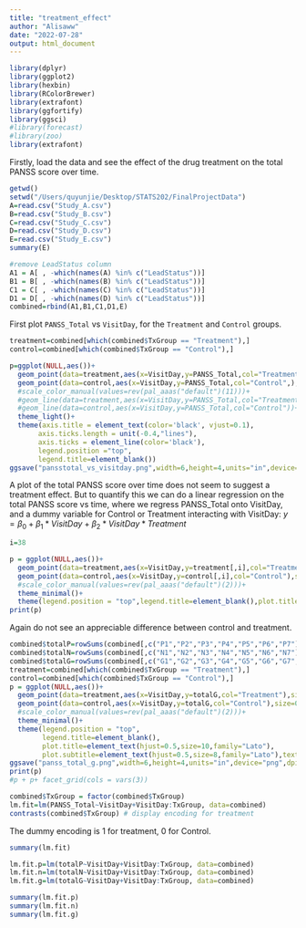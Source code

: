 ```yaml
---
title: "treatment_effect"
author: "Alisaww"
date: "2022-07-28"
output: html_document
---
```

```r
library(dplyr)
library(ggplot2)
library(hexbin)
library(RColorBrewer)
library(extrafont)
library(ggfortify)
library(ggsci)
#library(forecast)
#library(zoo)
library(extrafont)
```


Firstly, load the data and see the effect of the drug treatment on the total PANSS score over time.
```r
getwd()
setwd("/Users/quyunjie/Desktop/STATS202/FinalProjectData")
A=read.csv("Study_A.csv")
B=read.csv("Study_B.csv")
C=read.csv("Study_C.csv")
D=read.csv("Study_D.csv")
E=read.csv("Study_E.csv")
summary(E)
```
```r
#remove LeadStatus column
A1 = A[ , -which(names(A) %in% c("LeadStatus"))]
B1 = B[ , -which(names(B) %in% c("LeadStatus"))]
C1 = C[ , -which(names(C) %in% c("LeadStatus"))]
D1 = D[ , -which(names(D) %in% c("LeadStatus"))]
combined=rbind(A1,B1,C1,D1,E)
```

First plot `PANSS_Total` vs `VisitDay`, for the `Treatment` and `Control` groups.
```r
treatment=combined[which(combined$TxGroup == "Treatment"),]
control=combined[which(combined$TxGroup == "Control"),]

p=ggplot(NULL,aes())+
  geom_point(data=treatment,aes(x=VisitDay,y=PANSS_Total,col="Treatment"),size=0.7)+
  geom_point(data=control,aes(x=VisitDay,y=PANSS_Total,col="Control",),shape=23,size=0.7)+
  #scale_color_manual(values=rev(pal_aaas("default")(11)))+
  #geom_line(data=treatment,aes(x=VisitDay,y=PANSS_Total,col="Treatment"))+
  #geom_line(data=control,aes(x=VisitDay,y=PANSS_Total,col="Control"))+
  theme_light()+
  theme(axis.title = element_text(color='black', vjust=0.1),
       axis.ticks.length = unit(-0.4,"lines"),
       axis.ticks = element_line(color='black'),
       legend.position ="top",
       legend.title=element_blank())
ggsave("pansstotal_vs_visitday.png",width=6,height=4,units="in",device="png",dpi="retina")

```

A plot of the total PANSS score over time does not seem to suggest a treatment effect. But to quantify this we can do a linear regression on the total PANSS score vs time, where we regress PANSS_Total onto VisitDay, and a dummy variable for Control or Treatment interacting with VisitDay: $y=\beta_0 + \beta_1*VisitDay + \beta_2*VisitDay*Treatment$

```r
i=38

p = ggplot(NULL,aes())+
  geom_point(data=treatment,aes(x=VisitDay,y=treatment[,i],col="Treatment"),size=0.5)+
  geom_point(data=control,aes(x=VisitDay,y=control[,i],col="Control"),size=0.5)+
  #scale_color_manual(values=rev(pal_aaas("default")(2)))+
  theme_minimal()+
  theme(legend.position = "top",legend.title=element_blank(),plot.title=element_text(hjust=0.5,size=10,family="Lato"),plot.subtitle=element_text(hjust=0.5,size=8,family="Lato"),text=element_text(size=10,family="Lato"))
print(p)
```
Again do not see an appreciable difference between control and treatment. 

```r
combined$totalP=rowSums(combined[,c("P1","P2","P3","P4","P5","P6","P7")])
combined$totalN=rowSums(combined[,c("N1","N2","N3","N4","N5","N6","N7")])
combined$totalG=rowSums(combined[,c("G1","G2","G3","G4","G5","G6","G7","G8","G9","G10","G11","G12","G13","G14","G15","G16")])
treatment=combined[which(combined$TxGroup == "Treatment"),]
control=combined[which(combined$TxGroup == "Control"),]
p = ggplot(NULL,aes())+
  geom_point(data=treatment,aes(x=VisitDay,y=totalG,col="Treatment"),size=0.5)+
  geom_point(data=control,aes(x=VisitDay,y=totalG,col="Control"),size=0.5)+
  #scale_color_manual(values=rev(pal_aaas("default")(2)))+
  theme_minimal()+
  theme(legend.position = "top",
        legend.title=element_blank(),
        plot.title=element_text(hjust=0.5,size=10,family="Lato"),
        plot.subtitle=element_text(hjust=0.5,size=8,family="Lato"),text=element_text(size=10,family="Lato"))
ggsave("panss_total_g.png",width=6,height=4,units="in",device="png",dpi="retina")
print(p)
#p + p+ facet_grid(cols = vars(3))
```

```r
combined$TxGroup = factor(combined$TxGroup)
lm.fit=lm(PANSS_Total~VisitDay+VisitDay:TxGroup, data=combined)
contrasts(combined$TxGroup) # display encoding for treatment 
```
The dummy encoding is 1 for treatment, 0 for Control.

```r
summary(lm.fit)
```
```r
lm.fit.p=lm(totalP~VisitDay+VisitDay:TxGroup, data=combined)
lm.fit.n=lm(totalN~VisitDay+VisitDay:TxGroup, data=combined)
lm.fit.g=lm(totalG~VisitDay+VisitDay:TxGroup, data=combined)
```

```r
summary(lm.fit.p)
summary(lm.fit.n)
summary(lm.fit.g)
```

